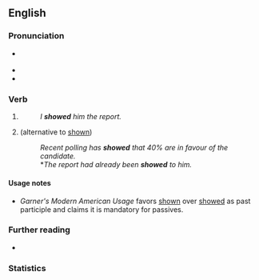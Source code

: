 ==English==

===Pronunciation===
* {{a|US}} {{IPA|/ˈʃoʊ̪d/|lang=en}}
* {{audio|en-us-showed.ogg|Audio (US)|lang=en}}
* {{rhymes|əʊd|lang=en}}

===Verb===
{{head|en|verb form}}

# {{en-simple past of|show}}
#: ''I '''showed''' him the report.''
# {{past participle of|show|lang=en}} (alternative to [[shown]])
#: ''Recent polling has '''showed''' that 40% are in favour of the candidate.''
#: *''The report had already been '''showed''' to him.''

====Usage notes====
* ''Garner's Modern American Usage'' favors [[shown]] over [[showed]] as past participle and claims it is mandatory for passives.

===Further reading===
* {{R:OneLook}}

===Statistics===
{{rank|whatever|reach|secret|671|showed|ancient|parts|getting}}